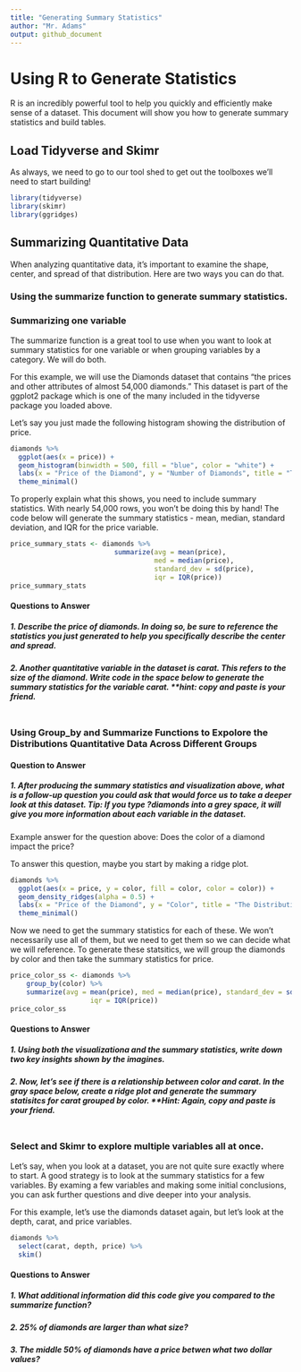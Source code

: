 ```yaml
---
title: "Generating Summary Statistics"
author: "Mr. Adams"
output: github_document
---
```


# Using R to Generate Statistics

R is an incredibly powerful tool to help you quickly and efficiently make sense of a dataset. This document will show you how to generate summary statistics and build tables. 

## Load Tidyverse and Skimr

As always, we need to go to our tool shed to get out the toolboxes we'll need to start building!

```r
library(tidyverse)
library(skimr)
library(ggridges)
```

## Summarizing Quantitative Data

When analyzing quantitative data, it's important to examine the shape, center, and spread of that distribution. Here are two ways you can do that. 

### Using the summarize function to generate summary statistics. 

### Summarizing one variable

The summarize function is a great tool to use when you want to look at summary statistics for one variable or when grouping variables by a category. We will do both. 

For this example, we will use the Diamonds dataset that contains "the prices and other attributes of almost 54,000 diamonds." This dataset is part of the ggplot2 package which is one of the many included in the tidyverse package you loaded above. 

Let's say you just made the following histogram showing the distribution of price. 

```r

diamonds %>%
  ggplot(aes(x = price)) +
  geom_histogram(binwidth = 500, fill = "blue", color = "white") +
  labs(x = "Price of the Diamond", y = "Number of Diamonds", title = "The Distribution of Diamond Prices") +
  theme_minimal()

```


To properly explain what this shows, you need to include summary statistics. With nearly 54,000 rows, you won't be doing this by hand! The code below will generate the summary statistics - mean, median, standard deviation, and IQR for the price variable. 

```r

price_summary_stats <- diamonds %>%
                          summarize(avg = mean(price), 
                                    med = median(price), 
                                    standard_dev = sd(price), 
                                    iqr = IQR(price))
price_summary_stats

```

#### Questions to Answer
##### 1. Describe the price of diamonds. In doing so, be sure to reference the statistics you just generated to help you specifically describe the center and spread.


##### 2. Another quantitative variable in the dataset is carat. This refers to the size of the diamond. Write code in the space below to generate the summary statistics for the variable carat. **hint: copy and paste is your friend. 

```r

```


### Using Group_by and Summarize Functions to Expolore the Distributions Quantitative Data Across Different Groups

#### Question to Answer
##### 1. After producing the summary statistics and visualization above, what is a follow-up question you could ask that would force us to take a deeper look at this dataset. Tip: If you type ?diamonds into a grey space, it will give you more information about each variable in the dataset. 


Example answer for the question above:
Does the color of a diamond impact the price?  

To answer this question, maybe you start by making a ridge plot. 

```r

diamonds %>%
  ggplot(aes(x = price, y = color, fill = color, color = color)) +
  geom_density_ridges(alpha = 0.5) +
  labs(x = "Price of the Diamond", y = "Color", title = "The Distribution of Diamond Prices by Color") +
  theme_minimal()
```

Now we need to get the summary statistics for each of these. We won't necessarily use all of them, but we need to get them so we can decide what we will reference. To generate these statsitics, we will group the diamonds by color and then take the summary statistics for price.

```r
price_color_ss <- diamonds %>%
    group_by(color) %>%
    summarize(avg = mean(price), med = median(price), standard_dev = sd(price), 
                    iqr = IQR(price))
price_color_ss
```

#### Questions to Answer

##### 1. Using both the visualizationa and the summary statistics, write down two key insights shown by the imagines. 

##### 2. Now, let's see if there is a relationship between color and carat. In the gray space below, create a ridge plot and generate the summary statisitcs for carat grouped by color. **Hint: Again, copy and paste is your friend.

```r

```


### Select and Skimr to explore multiple variables all at once.

Let's say, when you look at a dataset, you are not quite sure exactly where to start. A good strategy is to look at the summary statistics for a few variables. By examing a few variables and making some initial conclusions, you can ask further questions and dive deeper into your analysis. 

For this example, let's use the diamonds dataset again, but let's look at the depth, carat, and price variables. 

```r
diamonds %>%
  select(carat, depth, price) %>%
  skim()
```

#### Questions to Answer

##### 1. What additional information did this code give you compared to the summarize function?

##### 2. 25% of diamonds are larger than what size?

##### 3. The middle 50% of diamonds have a price betwen what two dollar values?



